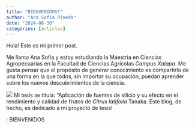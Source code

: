 ```yaml
---
title: "BIENVENIDOS!"
author: "Ana Sofía Pineda"
date: "2024-06-30"
categories: [Articles]
---
```


Hola! Este es mi primer post.

Me llamo Ana Sofía y estoy estudiando la Maestría en Ciencias Agropecuarias en la Facultad de Ciencias Agrícolas *Campus Xalapa*. Me gusta pensar que el propósito de generar conocimiento es compartirlo de una forma en la que todos, sin importar su ocupación, puedan aprender sobre los nuevos descubrimientos de la ciencia.

![](images/7d88d65c-d758-4c4c-ac7c-1f548234da15.jpg)
Mi tesis se titula: "Aplicación de fuentes de silicio y su efecto en el rendimiento y calidad de frutos de *Citrus latifolia* Tanaka. Este blog, de hecho, es dedicado a mi proyecto de tesis! 


: BIENVENIDOS
